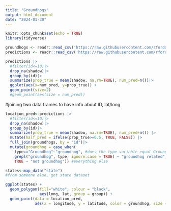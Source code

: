 ```yaml
---
title: "Groundhogs"
output: html_document
date: "2024-01-30"
---
```


```r
knitr::opts_chunk$set(echo = TRUE)
library(tidyverse)
```
```r
groundhogs <- readr::read_csv('https://raw.githubusercontent.com/rfordatascience/tidytuesday/master/data/2024/2024-01-30/groundhogs.csv')
predictions <- readr::read_csv('https://raw.githubusercontent.com/rfordatascience/tidytuesday/master/data/2024/2024-01-30/predictions.csv')
```

```r
predictions |>
  #filter(id<=10)|>
  drop_na(shadow)|>
  group_by(id)|>
  summarize(prop_true = mean(shadow, na.rm=TRUE), num_pred=n())|>
  ggplot(aes(x=num_pred, y=prop_true)) + 
  geom_point(size=2)
  #geom_point(aes(size = num_pred))
```
#joining two data frames to have info about ID, lat/long
```r
location_pred<-predictions |>
  #filter(id<=10)|>
  drop_na(shadow)|>
  group_by(id)|>
  summarize(prop_true = mean(shadow, na.rm=TRUE), num_pred=n()) |>
  mutate(half_pred = ifelse(prop_true>=0.5, TRUE, FALSE)) |>
  full_join(groundhogs, by = "id")|>
  mutate(groundhog = case_when(
    type=="Groundhog"~"groundhog", #does the type variable equal Groundhog
    grepl("groundhog", type, ignore.case = TRUE) ~ "groundhog related", #ignore case ignores whether G or g
    TRUE ~ "not groundhog")) #everything else
```

```r
states<-map_data("state")
#from someone else, got state dataset

ggplot(states) + 
  geom_polygon(fill="white", colour = "black", 
               aes(long, lat, group = group)) + 
  geom_point(data = location_pred, 
             aes(x = longitude, y = latitude, color = groundhog, size = num_pred))

```


